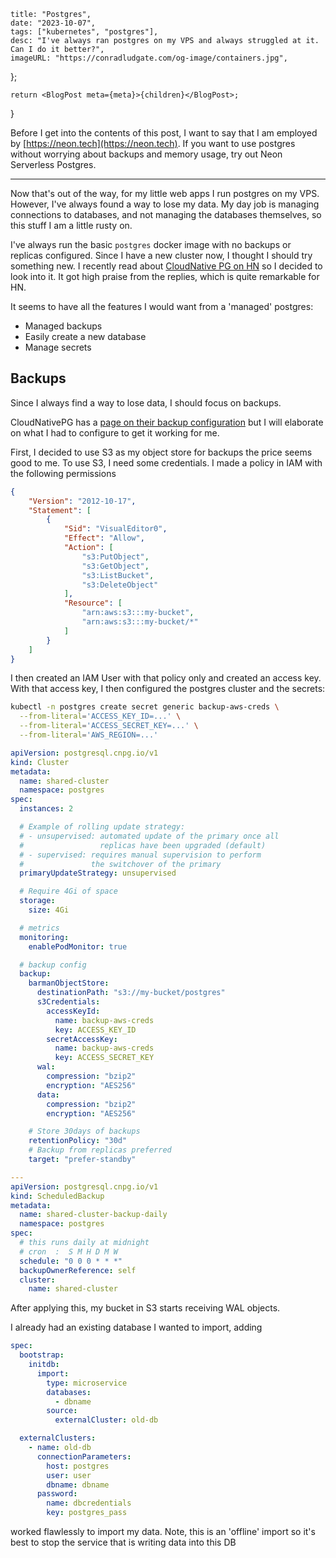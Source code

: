     title: "Postgres",
    date: "2023-10-07",
    tags: ["kubernetes", "postgres"],
    desc: "I've always ran postgres on my VPS and always struggled at it. Can I do it better?",
    imageURL: "https://conradludgate.com/og-image/containers.jpg",
};

    return <BlogPost meta={meta}>{children}</BlogPost>;
}

Before I get into the contents of this post, I want to say that I am employed
by [https://neon.tech](https://neon.tech). If you want to use postgres without worrying about backups
and memory usage, try out Neon Serverless Postgres.

---

Now that's out of the way, for my little web apps I run postgres on my VPS.
However, I've always found a way to lose my data. My day job is managing
connections to databases, and not managing the databases themselves, so
this stuff I am a little rusty on.

I've always run the basic `postgres` docker image with no backups or replicas configured.
Since I have a new cluster now, I thought I should try something new. I recently read about
[CloudNative PG on HN](https://news.ycombinator.com/item?id=37616033) so I decided to look into it.
It got high praise from the replies, which is quite remarkable for HN.

It seems to have all the features I would want from a 'managed' postgres:
* Managed backups
* Easily create a new database
* Manage secrets

## Backups

Since I always find a way to lose data, I should focus on backups.

CloudNativePG has a [page on their backup configuration](https://cloudnative-pg.io/documentation/1.20/backup_recovery/)
but I will elaborate on what I had to configure to get it working for me.

First, I decided to use S3 as my object store for backups the price seems good to me.
To use S3, I need some credentials. I made a policy in IAM with the following permissions

```json
{
    "Version": "2012-10-17",
    "Statement": [
        {
            "Sid": "VisualEditor0",
            "Effect": "Allow",
            "Action": [
                "s3:PutObject",
                "s3:GetObject",
                "s3:ListBucket",
                "s3:DeleteObject"
            ],
            "Resource": [
                "arn:aws:s3:::my-bucket",
                "arn:aws:s3:::my-bucket/*"
            ]
        }
    ]
}
```

I then created an IAM User with that policy only and created an access key.
With that access key, I then configured the postgres cluster and the secrets:

```sh
kubectl -n postgres create secret generic backup-aws-creds \
  --from-literal='ACCESS_KEY_ID=...' \
  --from-literal='ACCESS_SECRET_KEY=...' \
  --from-literal='AWS_REGION=...'
```

```yaml
apiVersion: postgresql.cnpg.io/v1
kind: Cluster
metadata:
  name: shared-cluster
  namespace: postgres
spec:
  instances: 2

  # Example of rolling update strategy:
  # - unsupervised: automated update of the primary once all
  #                 replicas have been upgraded (default)
  # - supervised: requires manual supervision to perform
  #               the switchover of the primary
  primaryUpdateStrategy: unsupervised

  # Require 4Gi of space
  storage:
    size: 4Gi

  # metrics
  monitoring:
    enablePodMonitor: true

  # backup config
  backup:
    barmanObjectStore:
      destinationPath: "s3://my-bucket/postgres"
      s3Credentials:
        accessKeyId:
          name: backup-aws-creds
          key: ACCESS_KEY_ID
        secretAccessKey:
          name: backup-aws-creds
          key: ACCESS_SECRET_KEY
      wal:
        compression: "bzip2"
        encryption: "AES256"
      data:
        compression: "bzip2"
        encryption: "AES256"

    # Store 30days of backups
    retentionPolicy: "30d"
    # Backup from replicas preferred
    target: "prefer-standby"

---
apiVersion: postgresql.cnpg.io/v1
kind: ScheduledBackup
metadata:
  name: shared-cluster-backup-daily
  namespace: postgres
spec:
  # this runs daily at midnight
  # cron  :  S M H D M W
  schedule: "0 0 0 * * *"
  backupOwnerReference: self
  cluster:
    name: shared-cluster

```

After applying this, my bucket in S3 starts receiving WAL objects.

I already had an existing database I wanted to import, adding

```yaml
spec:
  bootstrap:
    initdb:
      import:
        type: microservice
        databases:
          - dbname
        source:
          externalCluster: old-db

  externalClusters:
    - name: old-db
      connectionParameters:
        host: postgres
        user: user
        dbname: dbname
      password:
        name: dbcredentials
        key: postgres_pass
```

worked flawlessly to import my data.
Note, this is an 'offline' import so it's best to stop the service that is
writing data into this DB
